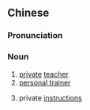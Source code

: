 ==Chinese==
{{zh-forms}}

===Pronunciation===
{{zh-pron
|m=sījiào
|c=si1 gaau3
|cat=n
}}

===Noun===
{{zh-noun}}

# [[private]] [[teacher]]
# [[personal trainer]]
# {{lb|zh|literary}} private [[instruction]]s